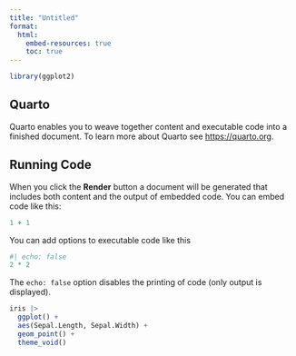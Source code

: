 ```yaml
---
title: "Untitled"
format: 
  html:
    embed-resources: true
    toc: true
---
```


```r
library(ggplot2)
```


## Quarto

Quarto enables you to weave together content and executable code into a finished document. To learn more about Quarto see <https://quarto.org>.

## Running Code

When you click the **Render** button a document will be generated that includes both content and the output of embedded code. You can embed code like this:

```r
1 + 1
```

You can add options to executable code like this 

```r
#| echo: false
2 * 2
```

The `echo: false` option disables the printing of code (only output is displayed).

```r
iris |> 
  ggplot() +
  aes(Sepal.Length, Sepal.Width) +
  geom_point() +
  theme_void()
```

